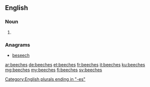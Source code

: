 ==English==

===Noun===
{{head|en|noun plural form}}

# {{plural of|beech|lang=en}}

===Anagrams===
* [[beseech#English|beseech]]

[[Category:English plurals ending in "-es"]]

[[ar:beeches]]
[[de:beeches]]
[[et:beeches]]
[[fr:beeches]]
[[it:beeches]]
[[ku:beeches]]
[[mg:beeches]]
[[my:beeches]]
[[fi:beeches]]
[[sv:beeches]]